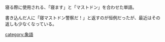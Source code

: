 {{Infobox word
| Name          = <ruby>寝マストドン<rt>ねますとどん</rt></ruby>
| Hinshi        = 名詞 動詞
| Hatsu         = [[Mastodon.cloud]]
}}寝る際に使用される、「寝ます」と「マストドン」を合わせた単語。

書き込んだ人に「寝マストドン警察だ！」と返すのが恒例だったが、最近はその返しも少なくなっている。

<!-- 増補予定 -->

{{DEFAULTSORT:ねますととん}}
[[category:象語]]
